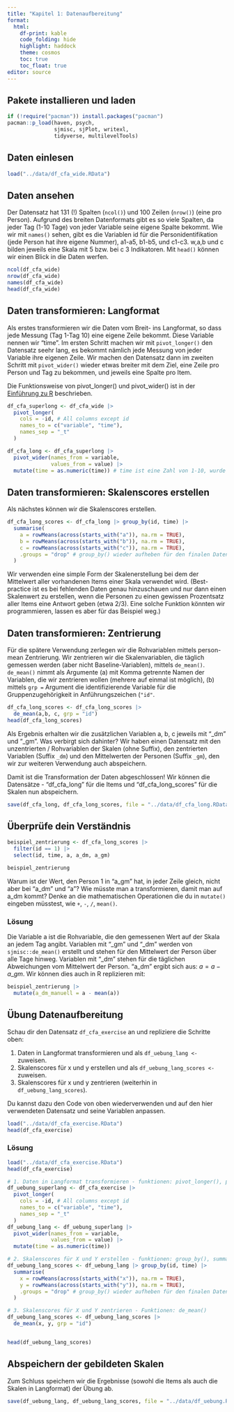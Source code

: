 ```yaml
---
title: "Kapitel 1: Datenaufbereitung"
format:
  html:
    df-print: kable
    code_folding: hide
    highlight: haddock
    theme: cosmos
    toc: true
    toc_float: true
editor: source
---
```


## Pakete installieren und laden

```r
if (!require("pacman")) install.packages("pacman")
pacman::p_load(haven, psych,
               sjmisc, sjPlot, writexl,
               tidyverse, multilevelTools)
```


## Daten einlesen

```r
load("../data/df_cfa_wide.RData")
```


## Daten ansehen

Der Datensatz hat 131 (!) Spalten (`ncol()`) und 100 Zeilen (`nrow()`) (eine pro Person). Aufgrund des breiten Datenformats gibt es so viele Spalten, da jeder Tag (1-10 Tage) von jeder Variable seine eigene Spalte bekommt.
Wie wir mit `names()` sehen, gibt es die Variablen id für die Personidentifikation (jede Person hat ihre eigene Nummer), a1-a5, b1-b5, und c1-c3. w,a,b und c bilden jeweils eine Skala mit 5 bzw. bei c 3 Indikatoren.
Mit `head()` können wir einen Blick in die Daten werfen.

```r
ncol(df_cfa_wide)
nrow(df_cfa_wide)
names(df_cfa_wide)
head(df_cfa_wide)
```

## Daten transformieren: Langformat

Als erstes transformieren wir die Daten vom Breit- ins Langformat, so dass jede Messung (Tag 1-Tag 10) eine eigene Zeile bekommt. Diese Variable nennen wir "time".
Im ersten Schritt machen wir mit `pivot_longer()` den Datensatz seehr lang, es bekommt nämlich jede Messung von jeder Variable ihre eigenen Zeile.
Wir machen den Datensatz dann im zweiten Schritt mit `pivot_wider()`  wieder etwas breiter mit dem Ziel, eine Zeile pro Person und Tag zu bekommen, und jeweils eine Spalte pro Item.

Die Funktionsweise von pivot_longer() und pivot_wider() ist in der [Einführung zu R](https://methodenlehre.github.io/einfuehrung-in-R/chapters/04-tidyverse.html#4_3_reshaping) beschrieben.

```r

df_cfa_superlong <- df_cfa_wide |> 
  pivot_longer(
    cols = -id, # All columns except id
    names_to = c("variable", "time"),
    names_sep = "_t"
  ) 

df_cfa_long <- df_cfa_superlong |> 
  pivot_wider(names_from = variable,
              values_from = value) |> 
  mutate(time = as.numeric(time)) # time ist eine Zahl von 1-10, wurde aber zuvor als Character-Vector abgespeichert

```

## Daten transformieren: Skalenscores erstellen

Als nächstes können wir die Skalenscores erstellen.

```r
df_cfa_long_scores <- df_cfa_long |> group_by(id, time) |> 
  summarise(
    a = rowMeans(across(starts_with("a")), na.rm = TRUE),
    b = rowMeans(across(starts_with("b")), na.rm = TRUE),
    c = rowMeans(across(starts_with("c")), na.rm = TRUE),
    .groups = "drop" # group_by() wieder aufheben für den finalen Datensatz
  )
```

Wir verwenden eine simple Form der Skalenerstellung bei dem der Mittelwert aller vorhandenen Items einer Skala verwendet wird.
(Best-practice ist es bei fehlenden Daten genau hinzuschauen und nur dann einen Skalenwert zu erstellen, wenn die Personen zu einen gewissen Prozentsatz aller Items eine Antwort geben (etwa 2/3). Eine solche Funktion könnten wir programmieren, lassen es aber für das Beispiel weg.)

## Daten transformieren: Zentrierung

Für die spätere Verwendung zerlegen wir die Rohvariablen mittels person-mean Zentrierung.
Wir zentrieren wir die Skalenvariablen, die täglich gemessen werden (aber nicht Baseline-Variablen), mittels `de_mean()`. `de_mean()` nimmt als Argumente (a) mit Komma getrennte Namen der Variablen, die wir zentrieren wollen (mehrere auf einmal ist möglich), (b) mittels `grp = ` Argument die identifizierende Variable für die Gruppenzugehörigkeit in Anführungszeichen (`"id"`.

```r
df_cfa_long_scores <- df_cfa_long_scores |> 
  de_mean(a,b, c, grp = "id")
head(df_cfa_long_scores)

```

Als Ergebnis erhalten wir die zusätzlichen Variablen a, b, c jeweils mit "_dm" und "_gm". Was verbirgt sich dahinter? 
Wir haben einen Datensatz mit den unzentrierten / Rohvariablen der Skalen (ohne Suffix), den zentrierten Variablen (Suffix `_dm`) und den Mittelwerten der Personen (Suffix `_gm`), den wir zur weiteren Verwendung auch abspeichern.

Damit ist die Transformation der Daten abgeschlossen! Wir können die Datensätze - "df_cfa_long" für die Items und "df_cfa_long_scores" für die Skalen nun abspeichern.

```r
save(df_cfa_long, df_cfa_long_scores, file = "../data/df_cfa_long.RData")
```

## Überprüfe dein Verständnis

```r
beispiel_zentrierung <- df_cfa_long_scores |> 
  filter(id == 1) |> 
  select(id, time, a, a_dm, a_gm)

beispiel_zentrierung
```

Warum ist der Wert, den Person 1 in  "a_gm" hat, in jeder Zeile gleich, nicht aber bei "a_dm" und "a"? 
Wie müsste man a transformieren, damit man auf a_dm kommt? Denke an die mathematischen Operationen die du in `mutate()` eingeben müsstest, wie `+`, `-`, `/`, `mean()`.

:::{.callout-tip collapse="true"}
### Lösung

Die Variable a ist die Rohvariable, die den gemessenen Wert auf der Skala an jedem Tag angibt.
Variablen mit "_gm" und "_dm" werden von `sjmisc::de_mean()` erstellt und stehen für den Mittelwert der Person über alle Tage hinweg.
Variablen mit "_dm" stehen für die täglichen Abweichungen vom Mittelwert der Person.
"a_dm" ergibt sich aus: $a = a - a\_gm$. Wir können dies auch in R replizieren mit:

```r
beispiel_zentrierung |> 
  mutate(a_dm_manuell = a - mean(a))
```
:::


## Übung Datenaufbereitung

Schau dir den Datensatz `df_cfa_exercise`  an und repliziere die Schritte oben:

1) Daten in Langformat transformieren und als `df_uebung_lang <-` zuweisen. 
2) Skalenscores für x und y erstellen und als `df_uebung_lang_scores <-` zuweisen.
3) Skalenscores für x und y zentrieren (weiterhin in `df_uebung_lang_scores`).

Du kannst dazu den Code von oben wiederverwenden und auf den hier verwendeten Datensatz und seine Variablen anpassen.

```r
load("../data/df_cfa_exercise.RData")
head(df_cfa_exercise)
```


:::{.callout-tip collapse="true"}
### Lösung

```r
load("../data/df_cfa_exercise.RData")
head(df_cfa_exercise)

# 1. Daten in Langformat transformieren - funktionen: pivot_longer(), pivot_wider()
df_uebung_superlang <- df_cfa_exercise |> 
  pivot_longer(
    cols = -id, # All columns except id
    names_to = c("variable", "time"),
    names_sep = "_t"
  ) 
df_uebung_lang <- df_uebung_superlang |> 
  pivot_wider(names_from = variable,
              values_from = value) |> 
  mutate(time = as.numeric(time)) 

# 2. Skalenscores für X und Y erstellen - funktionen: group_by(), summarise()
df_uebung_lang_scores <- df_uebung_lang |> group_by(id, time) |> 
  summarise(
    x = rowMeans(across(starts_with("x")), na.rm = TRUE),
    y = rowMeans(across(starts_with("y")), na.rm = TRUE),
    .groups = "drop" # group_by() wieder aufheben für den finalen Datensatz
  )

# 3. Skalenscores für X und Y zentrieren - Funktionen: de_mean()
df_uebung_lang_scores <- df_uebung_lang_scores |> 
  de_mean(x, y, grp = "id")


head(df_uebung_lang_scores)
```
:::

## Abspeichern der gebildeten Skalen

Zum Schluss speichern wir die Ergebnisse (sowohl die Items als auch die Skalen in Langformat) der Übung ab.

```r
save(df_uebung_lang, df_uebung_lang_scores, file = "../data/df_uebung.RData")
```

